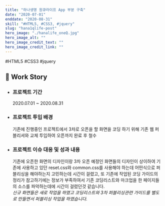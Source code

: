 ```yaml
---
title: "하나생명 원큐라이프 App 부분 구축"
date: "2020-07-01"
enddate: "2020-08-31"
skill: "#HTML5, #CSS3, #jquery"
slug: "hana1qlife-post"
hero_image: "./hanalife_oneQ.jpg"
hero_image_alt: ""
hero_image_credit_text: ""
hero_image_credit_link: ""
---
```


<div className="badge-wrap">
  <span className="badge badge-html">#HTML5</span>
  <span className="badge badge-css">#CSS3</span>
  <span className="badge badge-javscript">#jquery</span>
</div>

## 🎤 Work Story

- ### 프로젝트 기간

  2020.07.01 ~ 2020.08.31

- ### 프로젝트 투입 배경

  기존에 진행중인 프로젝트에서 3차로 오픈을 할 화면을 코딩 하기 위해 기존 웹 퍼블리셔와 교체 투입하여 오픈까지 완료 후 철수

- ### 프로젝트 이슈 대응 및 성과 내용

  기존에 오픈한 화면의 디자인이랑 3차 오픈 예정인 화면들의 디자인이 상이하여 기존에 사용하고 있던 reset.css와 common.css를 사용해야 하는데 어떤식으로 퍼블리싱을 해야하는지 고민하는데 시간이 걸렸고, 또 기존에 작업된 코딩 가이드의 정리가 참고하기에는 정보가 부족하여서 기존 코딩리스트와 마크업을 한 페이지들의 소스를 파악하는데에 시간이 걸렸던것 같습니다. <br/>
  _신규 화면들은 새로 작업을 하였고 코딩리스트와 3차 퍼블리싱관련 가이드를 별도로 만들면서 퍼블리싱 작업을 하였습니다._

